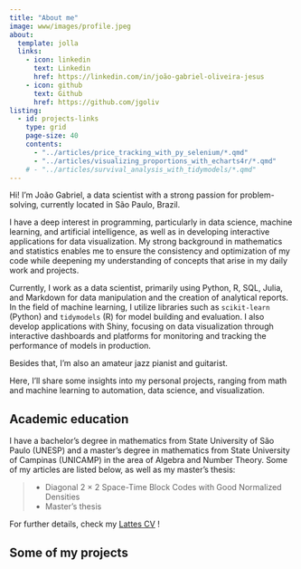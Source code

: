 ```yaml
---
title: "About me"
image: www/images/profile.jpeg
about:
  template: jolla
  links:
    - icon: linkedin
      text: Linkedin
      href: https://linkedin.com/in/joão-gabriel-oliveira-jesus
    - icon: github
      text: Github
      href: https://github.com/jgoliv 
listing: 
  - id: projects-links
    type: grid
    page-size: 40
    contents:
      - "../articles/price_tracking_with_py_selenium/*.qmd"
      - "../articles/visualizing_proportions_with_echarts4r/*.qmd"
    # - "../articles/survival_analysis_with_tidymodels/*.qmd"
---
```


Hi! I'm João Gabriel, a data scientist with a strong passion for problem-solving, currently located in São Paulo, Brazil.

I have a deep interest in programming, particularly in data science, machine learning, and artificial intelligence, as well as in developing interactive applications for data visualization. My strong background in mathematics and statistics enables me to ensure the consistency and optimization of my code while deepening my understanding of concepts that arise in my daily work and projects.

Currently, I work as a data scientist, primarily using Python, R, SQL, Julia, and Markdown for data manipulation and the creation of analytical reports. In the field of machine learning, I utilize libraries such as `scikit-learn` (Python) and `tidymodels` (R) for model building and evaluation. I also develop applications with Shiny, focusing on data visualization through interactive dashboards and platforms for monitoring and tracking the performance of models in production.

Besides that, I'm also an amateur jazz pianist and guitarist.

Here, I'll share some insights into my personal projects, ranging from math and machine learning to automation, data science, and visualization.

## Academic education

I have a bachelor's degree in mathematics from State University of São Paulo (UNESP) and a master's degree in mathematics from State University of Campinas (UNICAMP) in the area of Algebra and Number Theory. Some of my articles are listed below, as well as my master's thesis:

> -   Diagonal 2 × 2 Space-Time Block Codes with Good Normalized Densities [ ](https://biblioteca.sbrt.org.br/articles/2376)
> -   Master's thesis [ ](https://www.repositorio.unicamp.br/acervo/detalhe/1362433?guid=1717532227060&returnUrl=/resultado/listar%3Fguid%3D1717532227060%26quantidadePaginas%3D1%26codigoRegistro%3D1362433%231362433&i=1)

For further details, check my [Lattes CV](http://lattes.cnpq.br/8672515384152520) !

## Some of my projects

::: {#project-links}
:::
